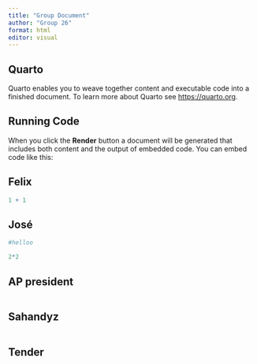 ```yaml
---
title: "Group Document"
author: "Group 26"
format: html
editor: visual
---
```


## Quarto

Quarto enables you to weave together content and executable code into a finished document. To learn more about Quarto see <https://quarto.org>.

## Running Code

When you click the **Render** button a document will be generated that includes both content and the output of embedded code. You can embed code like this:

## Felix

```r
1 + 1
```

## José

```r
#helloo

2*2


```

## AP president

```r

```

## Sahandyz

```r

```

## Tender

```r

```
